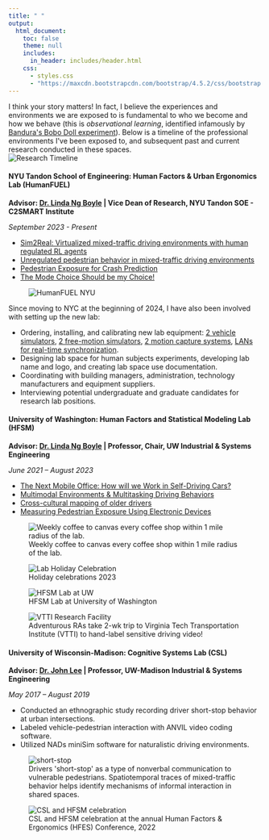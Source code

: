 ```yaml
---
title: " "
output:
  html_document:
    toc: false
    theme: null
    includes:
      in_header: includes/header.html
    css:
      - styles.css
      - "https://maxcdn.bootstrapcdn.com/bootstrap/4.5.2/css/bootstrap.min.css"
---
```


```{=html}
<div class="main-wrapper">
  <div class="content-wrapper">
    <section class="lab-section">
    <div class="intro-box">
      <div class="intro-box-content">
        I think your story matters! In fact, I believe the experiences and environments we are exposed to is fundamental to who we become and how we behave (this is <em>observational learning</em>, identified infamously by <a href="https://psycnet.apa.org/record/1963-00856-001">Bandura's Bobo Doll experiment</a>). Below is a timeline of the professional environments I've been exposed to, and subsequent past and current research conducted in these spaces.
      </div>
    </div>
    <!-- Timeline Section -->
    <section class="timeline-section">
      <img src="images/timeline.png" alt="Research Timeline" class="timeline-image">
    </section>

    <!-- Current Lab Section: HumanFUEL -->
    <section class="lab-section">
      <div class="lab-section-split">
        <!-- Top section with two columns -->
        <div class="lab-section-top">
          <!-- Left Column: Content -->
          <div class="content-column">
            <h4>NYU Tandon School of Engineering: Human Factors & Urban Ergonomics Lab (HumanFUEL)</h4>
            
            <p><strong>Advisor: <a href="https://scholar.google.com/citations?user=-iCRFrsAAAAJ&hl=en&oi=ao">Dr. Linda Ng Boyle</a> | Vice Dean of Research, NYU Tandon SOE - C2SMART Institute</strong></p>
            <p><em>September 2023 - Present</em></p>
            
            <ul>
              <li><a href="projects.html#sim2real">Sim2Real: Virtualized mixed-traffic driving environments with human regulated RL agents</a></li>
              <li><a href="projects.html#unregulated-ped">Unregulated pedestrian behavior in mixed-traffic driving environments</a></li>
              <li><a href="projects.html#ped-study">Pedestrian Exposure for Crash Prediction</a></li>
              <li><a href="projects.html#mode-choice">The Mode Choice Should be my Choice!</a></li>
            </ul>
          </div>
          
          <!-- Right Column: Logo -->
          <div class="image-column">
            <div class="sticky-images">
              <figure class="image-item">
                <img src="images/humanFUEL-logo.png" alt="HumanFUEL NYU">
                <figcaption class="image-caption"> </figcaption>
              </figure>
            </div>
          </div>
        </div>
    
        <!-- Bottom section in single column -->
        <div class="lab-section-bottom">
          <p>Since moving to NYC at the beginning of 2024, I have also been involved with setting up the new lab:</p>
          <ul>
            <li>Ordering, installing, and calibrating new lab equipment: <a href="hardware.html#veh-sim-header">2 vehicle simulators</a>, <a href="hardware.html#free-sim-header">2 free-motion simulators</a>, <a href="hardware.html#mocap-header">2 motion capture systems</a>, <a href="hardware.html#network">LANs for real-time synchronization</a>.</li>
            <li>Designing lab space for human subjects experiments, developing lab name and logo, and creating lab space use documentation.</li>
            <li>Coordinating with building managers, administration, technology manufacturers and equipment suppliers.</li>
            <li>Interviewing potential undergraduate and graduate candidates for research lab positions.</li>
          </ul>
        </div>
      </div>
    </section>

    <!-- Previous Labs Section -->
<!-- HFSM Lab -->
    <section class="lab-section">
      <div class="two-column-layout">
        <div class="content-column">
          <h4>University of Washington: Human Factors and Statistical Modeling Lab (HFSM)</h4>
          <p><strong>Advisor: <a href="https://scholar.google.com/citations?user=-iCRFrsAAAAJ&hl=en&oi=ao">Dr. Linda Ng Boyle</a> | Professor, Chair, UW Industrial & Systems Engineering</strong></p>
          <p><em>June 2021 – August 2023</em></p>
          <ul>
            <li><a href="projects.html#mobile-office">The Next Mobile Office: How will we Work in Self-Driving Cars?</a></li>
            <li><a href="projects.html#multimodal-envs">Multimodal Environments & Multitasking Driving Behaviors</a></li>
            <li><a href="projects.html#profile-mapping">Cross-cultural mapping of older drivers</a></li>
            <li><a href="projects.html#pedX">Measuring Pedestrian Exposure Using Electronic Devices</a></li>
          </ul>
        </div>

        <div class="image-column">
          <div class="project-gallery">
            <div class="gallery-images" id="hfsm-gallery">
              <figure>
                <img src="images/hfsm-coffee-v2.jpeg" alt="Weekly coffee to canvas every coffee shop within 1 mile radius of the lab.">
                <figcaption class="image-caption">Weekly coffee to canvas every coffee shop within 1 mile radius of the lab.</figcaption>
              </figure>
              <figure>
                <img src="images/Secret Santa 2023-v2.jpeg" alt="Lab Holiday Celebration">
                <figcaption class="image-caption">Holiday celebrations 2023</figcaption>
              </figure>
              <figure>
                <img src="images/hfsm-uw-v2.jpeg" alt="HFSM Lab at UW">
                <figcaption class="image-caption">HFSM Lab at University of Washington</figcaption>
              </figure>
              <figure>
                <img src="images/vtti.jpeg" alt="VTTI Research Facility">
                <figcaption class="image-caption">Adventurous RAs take 2-wk trip to Virginia Tech Transportation Institute (VTTI) to hand-label sensitive driving video!</figcaption>
              </figure>
            </div>
            <div class="gallery-nav" id="hfsm-nav">
              <span class="gallery-dot"></span>
              <span class="gallery-dot"></span>
              <span class="gallery-dot"></span>
              <span class="gallery-dot"></span>
            </div>
          </div>
        </div>
      </div>
    </section>
    
    <!-- CSL Lab -->
    <section class="lab-section">
      <div class="two-column-layout">
        <div class="content-column">
          <h4>University of Wisconsin-Madison: Cognitive Systems Lab (CSL)</h4>
          <p><strong>Advisor: <a href="https://scholar.google.com/citations?user=Qd6nZCAAAAAJ&hl=en">Dr. John Lee</a> | Professor, UW-Madison Industrial & Systems Engineering</strong></p>
          <p><em>May 2017 – August 2019</em></p>
          
          <ul>
            <li>Conducted an ethnographic study recording driver short-stop behavior at urban intersections.</li>
            <li>Labeled vehicle-pedestrian interaction with ANVIL video coding software.</li>
            <li>Utilized NADs miniSim software for naturalistic driving environments.</li>
          </ul>
        </div>
        
        <div class="image-column">
          <div class="project-gallery">
            <div class="gallery-images" id="csl-gallery">
              <figure>
                <img src="images/temporal-dynamics-domeyer.png" alt="short-stop">
                <figcaption class="image-caption">
                  Drivers 'short-stop' as a type of nonverbal communication to vulnerable pedestrians. Spatiotemporal traces of mixed-traffic behavior helps identify mechanisms of informal interaction in shared spaces.
                </figcaption>
              </figure>
              <figure>
                <img src="images/hfsm-csl.jpeg" alt="CSL and HFSM celebration">
                <figcaption class="image-caption">
                  CSL and HFSM celebration at the annual Human Factors & Ergonomics (HFES) Conference, 2022
                </figcaption>
              </figure>
            </div>
            <div class="gallery-nav" id="csl-nav">
              <span class="gallery-dot"></span>
              <span class="gallery-dot"></span>
            </div>
          </div>
        </div>
      </div>
    </section>
  </div>
</div>
<script type="text/javascript">
document.addEventListener('DOMContentLoaded', () => {
  // Animation initialization
  if (!sessionStorage.getItem('animationPlayed')) {
    const introBox = document.querySelector('.intro-box');
    introBox.classList.add('animate');
    sessionStorage.setItem('animationPlayed', 'true');
  }

  // Image Gallery class
  class ImageGallery {
    constructor(container) {
      // Your existing ImageGallery code
      this.gallery = container;
      this.figures = this.gallery.querySelectorAll('figure');
      this.nav = this.gallery.nextElementSibling;
      this.dots = this.nav.querySelectorAll('.gallery-dot');
      this.currentIndex = 0;
      
      this.showImage(0);
      this.setupEventListeners();
    }
    
    // Rest of your ImageGallery class methods
    showImage(index) {
      if (index < 0 || index >= this.figures.length) return;
      
      this.figures.forEach(fig => {
        fig.style.display = 'none';
        fig.classList.remove('active');
      });
      
      this.figures[index].style.display = 'block';
      this.figures[index].classList.add('active');
      
      this.dots.forEach(dot => dot.classList.remove('active'));
      if (this.dots[index]) {
        this.dots[index].classList.add('active');
      }
      
      this.currentIndex = index;
    }
    
    setupEventListeners() {
      this.dots.forEach((dot, index) => {
        dot.addEventListener('click', () => this.showImage(index));
      });
      
      let touchStartX = 0;
      let touchEndX = 0;
      
      this.gallery.addEventListener('touchstart', (e) => {
        touchStartX = e.touches[0].clientX;
      }, { passive: true });
      
      this.gallery.addEventListener('touchend', (e) => {
        touchEndX = e.changedTouches[0].clientX;
        const swipeDistance = touchStartX - touchEndX;
        const swipeThreshold = 50;
        
        if (Math.abs(swipeDistance) > swipeThreshold) {
          if (swipeDistance > 0 && this.currentIndex < this.figures.length - 1) {
            this.showImage(this.currentIndex + 1);
          } else if (swipeDistance < 0 && this.currentIndex > 0) {
            this.showImage(this.currentIndex - 1);
          }
        }
      }, { passive: true });
    }
  }

  // Initialize galleries
  const galleries = document.querySelectorAll('.gallery-images');
  galleries.forEach(gallery => {
    new ImageGallery(gallery);
  });
});
</script>
```
